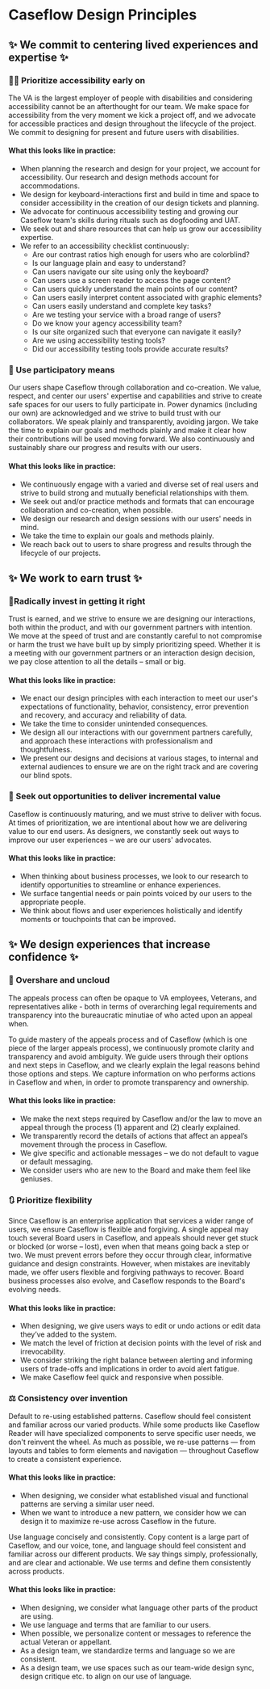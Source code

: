 
<Meta title="Commons/Design Principles" />

# Caseflow Design Principles
## ✨ We commit to centering lived experiences and expertise ✨
### 💪🏽 Prioritize accessibility early on
The VA is the largest employer of people with disabilities and considering accessibility cannot be an afterthought for our team. We make space for accessibility from the very moment we kick a project off, and we advocate for accessible practices and design throughout the lifecycle of the project. We commit to designing for present and future users with disabilities.  

#### What this looks like in practice:
- When planning the research and design for your project, we account for accessibility. Our research and design methods account for accommodations. 
- We design for keyboard-interactions first and build in time and space to consider accessibility in the creation of our design tickets and planning.
- We advocate for continuous accessibility testing and growing our Caseflow team's skills during rituals such as dogfooding and UAT. 
- We seek out and share resources that can help us grow our accessibility expertise. 
- We refer to an accessibility checklist continuously: 
  - Are our contrast ratios high enough for users who are colorblind?
  - Is our language plain and easy to understand?
  - Can users navigate our site using only the keyboard?
  - Can users use a screen reader to access the page content?
  - Can users quickly understand the main points of our content?
  - Can users easily interpret content associated with graphic elements?
  - Can users easily understand and complete key tasks?
  - Are we testing your service with a broad range of users?
  - Do we know your agency accessibility team?
  - Is our site organized such that everyone can navigate it easily?
  - Are we using accessibility testing tools?
  - Did our accessibility testing tools provide accurate results?

### 🤝 Use participatory means
Our users shape Caseflow through collaboration and co-creation. We value, respect, and center our users' expertise and capabilities and strive to create safe spaces for our users to fully participate in. Power dynamics (including our own) are acknowledged and we strive to build trust with our collaborators. We speak plainly and transparently, avoiding jargon. We take the time to explain our goals and methods plainly and make it clear how their contributions will be used moving forward. We also continuously and sustainably share our progress and results with our users. 

#### What this looks like in practice:
- We continuously engage with a varied and diverse set of real users and strive to build strong and mutually beneficial relationships with them. 
- We seek out and/or practice methods and formats that can encourage collaboration and co-creation, when possible. 
- We design our research and design sessions with our users' needs in mind.
- We take the time to explain our goals and methods plainly. 
- We reach back out to users to share progress and results through the lifecycle of our projects.  

## ✨ We work to earn trust ✨
### 🏅Radically invest in getting it right
Trust is earned, and we strive to ensure we are designing our interactions, both within the product, and with our government partners with intention. We move at the speed of trust and are constantly careful to not compromise or harm the trust we have built up by simply prioritizing speed. Whether it is a meeting with our government partners or an interaction design decision, we pay close attention to all the details – small or big. 

#### What this looks like in practice: 
- We enact our design principles with each interaction to meet our user's expectations of functionality, behavior, consistency, error prevention and recovery, and accuracy and reliability of data.
- We take the time to consider unintended consequences.
- We design all our interactions with our government partners carefully, and approach these interactions with professionalism and thoughtfulness. 
- We present our designs and decisions at various stages, to internal and external audiences to ensure we are on the right track and are covering our blind spots. 

### 🔎 Seek out opportunities to deliver incremental value
Caseflow is continuously maturing, and we must strive to deliver with focus. At times of prioritization, we are intentional about how we are delivering value to our end users. As designers, we constantly seek out ways to improve our user experiences – we are our users' advocates. 

#### What this looks like in practice: 
- When thinking about business processes, we look to our research to identify opportunities to streamline or enhance experiences.
- We surface tangential needs or pain points voiced by our users to the appropriate people. 
- We think about flows and user experiences holistically and identify moments or touchpoints that can be improved.   


## ✨ We design experiences that increase confidence ✨
### 💬 Overshare and uncloud
The appeals process can often be opaque to VA employees, Veterans, and representatives alike - both in terms of overarching legal requirements and transparency into the bureaucratic minutiae of who acted upon an appeal when.

To guide mastery of the appeals process and of Caseflow (which is one piece of the larger appeals process), we continuously promote clarity and transparency and avoid ambiguity. We guide users through their options and next steps in Caseflow, and we clearly explain the legal reasons behind those options and steps. We capture information on who performs actions in Caseflow and when, in order to promote transparency and ownership.

#### What this looks like in practice: 
- We make the next steps required by Caseflow and/or the law to move an appeal through the process (1) apparent and (2) clearly explained.
- We transparently record the details of actions that affect an appeal’s movement through the process in Caseflow. 
- We give specific and actionable messages – we do not default to vague or default messaging. 
- We consider users who are new to the Board and make them feel like geniuses. 

### 🔃 Prioritize flexibility 
Since Caseflow is an enterprise application that services a wider range of users, we ensure Caseflow is flexible and forgiving. A single appeal may touch several Board users in Caseflow, and appeals should never get stuck or blocked (or worse – lost), even when that means going back a step or two. We must prevent errors before they occur through clear, informative guidance and design constraints. However, when mistakes are inevitably made, we offer users flexible and forgiving pathways to recover. Board business processes also evolve, and Caseflow responds to the Board's evolving needs. 

#### What this looks like in practice: 
- When designing, we give users ways to edit or undo actions or edit data they’ve added to the system.
- We match the level of friction at decision points with the level of risk and irrevocability. 
- We consider striking the right balance between alerting and informing users of trade-offs and implications in order to avoid alert fatigue. 
- We make Caseflow feel quick and responsive when possible.  

### ⚖️ Consistency over invention
Default to re-using established patterns. Caseflow should feel consistent and familiar across our varied products. While some products like Caseflow Reader will have specialized components to serve specific user needs, we don't reinvent the wheel. As much as possible, we re-use patterns — from layouts and tables to form elements and navigation — throughout Caseflow to create a consistent experience.

#### What this looks like in practice: 
- When designing, we consider what established visual and functional patterns are serving a similar user need. 
- When we want to introduce a new pattern, we consider how we can design it to maximize re-use across Caseflow in the future.

Use language concisely and consistently. Copy content is a large part of Caseflow, and our voice, tone, and language should feel consistent and familiar across our different products. We say things simply, professionally, and are clear and actionable. We use terms and define them consistently across products.  

#### What this looks like in practice: 
- When designing, we consider what language other parts of the product are using. 
- We use language and terms that are familiar to our users. 
- When possible, we personalize content or messages to reference the actual Veteran or appellant.
- As a design team, we standardize terms and language so we are consistent.  
- As a design team, we use spaces such as our team-wide design sync, design critique etc. to align on our use of language. 
